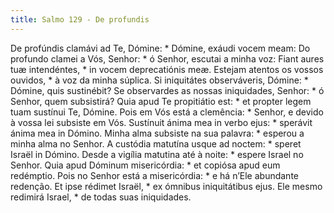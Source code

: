 ```yaml
---
title: Salmo 129 - De profundis
---
```


<div class="grid grid-cols-2 gap-5">
  <span class="col-6 dropcaps text-justify">
    De profúndis clamávi ad Te, Dómine: * Dómine, exáudi vocem meam:
  </span>
  <span class="col-6 dropcaps text-justify">
    Do profundo clamei a Vós, Senhor: * ó Senhor, escutai a minha voz:
  </span>
  <span class="col-6 text-justify">
    Fiant aures tuæ intendéntes, * in vocem deprecatiónis meæ.
  </span>
  <span class="col-6 text-justify">
    Estejam atentos os vossos ouvidos, * à voz da minha súplica.
  </span>
  <span class="col-6 text-justify">
    Si iniquitátes observáveris, Dómine: * Dómine, quis sustinébit?
  </span>
  <span class="col-6 text-justify">
    Se observardes as nossas iniquidades, Senhor: * ó Senhor, quem subsistirá?
  </span>
  <span class="col-6 text-justify">
    Quia apud Te propitiátio est: * et propter legem tuam sustínui Te, Dómine.
  </span>
  <span class="col-6 text-justify">
    Pois em Vós está a clemência: * Senhor, e devido à vossa lei subsiste em
    Vós.
  </span>
  <span class="col-6 text-justify">
    Sustínuit ánima mea in verbo ejus: * sperávit ánima mea in Dómino.
  </span>
  <span class="col-6 text-justify">
    Minha alma subsiste na sua palavra: * esperou a minha alma no Senhor.
  </span>
  <span class="col-6 text-justify">
    A custódia matutína usque ad noctem: * speret Israël in Dómino.
  </span>
  <span class="col-6 text-justify">
    Desde a vigília matutina até à noite: * espere Israel no Senhor.
  </span>
  <span class="col-6 text-justify">
    Quia apud Dóminum misericórdia: * et copiósa apud eum redémptio.
  </span>
  <span class="col-6 text-justify">
    Pois no Senhor está a misericórdia: * e há n’Ele abundante redenção.
  </span>
  <span class="col-6 text-justify">
    Et ipse rédimet Israël, * ex ómnibus iniquitátibus ejus.
  </span>
  <span class="col-6 text-justify">
    Ele mesmo redimirá Israel, * de todas suas iniquidades.
  </span>
</div>
